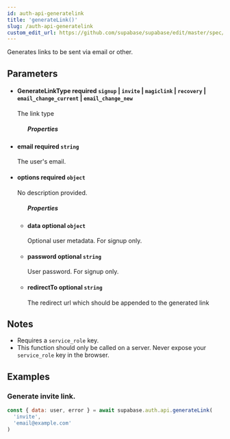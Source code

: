 ```yaml
---
id: auth-api-generatelink
title: 'generateLink()'
slug: /auth-api-generatelink
custom_edit_url: https://github.com/supabase/supabase/edit/master/spec/supabase_js_v2_legacy.yml
---
```



Generates links to be sent via email or other.

## Parameters

<ul className="method-list-group">
  
<li className="method-list-item">
  <h4 className="method-list-item-label">
    <span className="method-list-item-label-name">
      GenerateLinkType
    </span>
    <span className="method-list-item-label-badge required">
      required
    </span>
    <span className="method-list-item-validation">
      <code>signup</code> | <code>invite</code> | <code>magiclink</code> | <code>recovery</code> | <code>email_change_current</code> | <code>email_change_new</code>
    </span>
  </h4>
  <div class="method-list-item-description">

The link type

  </div>
  
<ul className="method-list-group">
  <h5 class="method-list-title method-list-title-isChild expanded">Properties</h5>
</ul>

</li>

<li className="method-list-item">
  <h4 className="method-list-item-label">
    <span className="method-list-item-label-name">
      email
    </span>
    <span className="method-list-item-label-badge required">
      required
    </span>
    <span className="method-list-item-validation">
      <code>string</code>
    </span>
  </h4>
  <div class="method-list-item-description">

The user's email.

  </div>
  
</li>

<li className="method-list-item">
  <h4 className="method-list-item-label">
    <span className="method-list-item-label-name">
      options
    </span>
    <span className="method-list-item-label-badge required">
      required
    </span>
    <span className="method-list-item-validation">
      <code>object</code>
    </span>
  </h4>
  <div class="method-list-item-description">

No description provided.

  </div>
  
<ul className="method-list-group">
  <h5 class="method-list-title method-list-title-isChild expanded">Properties</h5>

<li className="method-list-item">
  <h4 className="method-list-item-label">
    <span className="method-list-item-label-name">
      data
    </span>
    <span className="method-list-item-label-badge false">
      optional
    </span>
    <span className="method-list-item-validation">
      <code>object</code>
    </span>
  </h4>
  <div class="method-list-item-description">

Optional user metadata. For signup only.

  </div>
  
</li>

<li className="method-list-item">
  <h4 className="method-list-item-label">
    <span className="method-list-item-label-name">
      password
    </span>
    <span className="method-list-item-label-badge false">
      optional
    </span>
    <span className="method-list-item-validation">
      <code>string</code>
    </span>
  </h4>
  <div class="method-list-item-description">

User password. For signup only.

  </div>
  
</li>

<li className="method-list-item">
  <h4 className="method-list-item-label">
    <span className="method-list-item-label-name">
      redirectTo
    </span>
    <span className="method-list-item-label-badge false">
      optional
    </span>
    <span className="method-list-item-validation">
      <code>string</code>
    </span>
  </h4>
  <div class="method-list-item-description">

The redirect url which should be appended to the generated link

  </div>
  
</li>

</ul>

</li>

</ul>

## Notes

- Requires a `service_role` key.
- This function should only be called on a server. Never expose your `service_role` key in the browser.

## Examples

### Generate invite link.

```js
const { data: user, error } = await supabase.auth.api.generateLink(
  'invite',
  'email@example.com'
)
```
